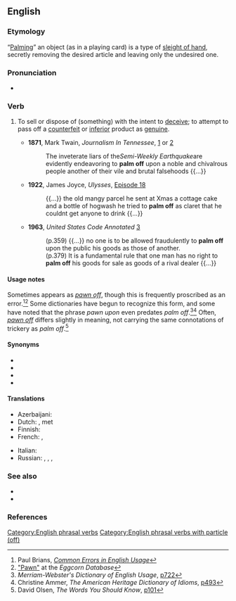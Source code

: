 ==English==

===Etymology===
“[[palm|Palming]]” an object (as in a playing card) is a type of [[sleight of hand]], secretly removing the desired article and leaving only the undesired one.

===Pronunciation===
* {{audio|en|En-au-palm off.ogg|Audio (AU)}}

===Verb===
{{en-verb|*}}

# {{lb|en|idiomatic}} To sell or dispose of (something) with the intent to [[deceive]]; to attempt to pass off a [[counterfeit]] or [[inferior]] product as [[genuine]].
#* '''1871''', Mark Twain, ''Journalism In Tennessee'', [http://books.google.com/books?id=DUqQEYA8lBoC&pg=PA39&dq=%22palm+off%22&sig=tg16Xby_bL22MnYLpCvU8McRHew] or [https://web.archive.org/web/20070810094340/http://www.readbookonline.net/readOnLine/1562/]
#*: The inveterate liars of the'' Semi-Weekly Earthquake ''are evidently endeavoring to '''palm off''' upon a noble and chivalrous people another of their vile and brutal falsehoods {{...}}
#* '''1922''', James Joyce, ''Ulysses'', [http://books.google.com/books?id=mBNjq2PSbgAC&pg=PA1219&dq=%22palm+off+as+claret%22&as_brr=1&sig=U37w5Kk9jvD3so7AKNOx4HXCnHE Episode 18]
#*: {{...}} the old mangy parcel he sent at Xmas a cottage cake and a bottle of hogwash he tried to '''palm off''' as claret that he couldnt{{sic}} get anyone to drink {{...}}
#* '''1963''', ''United States Code Annotated'' [http://books.google.com/books?id=xzI2AAAAIAAJ&q=%22palm+off%22&dq=%22palm+off%22&pgis=1]
#*: (p.359) {{...}} no one is to be allowed fraudulently to '''palm off''' upon the public his goods as those of another.
#*: (p.379) It is a fundamental rule that one man has no right to '''palm off''' his goods for sale as goods of a rival dealer {{...}}

====Usage notes====
Sometimes appears as ''[[pawn off]]'', though this is frequently proscribed as an error.<ref>Paul Brians, ''[http://wsu.edu/~brians/errors/pawnoff.html Common Errors in English Usage]''</ref><ref>[http://eggcorns.lascribe.net/english/931/pawn/ "Pawn"] at the ''Eggcorn Database''</ref> Some dictionaries have begun to recognize this form, and some have noted that the phrase ''pawn upon'' even predates ''palm off''.<ref>''Merriam-Webster's Dictionary of English Usage'', [http://books.google.com/books?id=2yJusP0vrdgC&pg=RA3-PA722&dq=%22palm+off%22&as_brr=1&sig=lRCrWuprjXBwVoWwWHZplJBUNsQ p722]</ref><ref>Christine Ammer, ''The American Heritage Dictionary of Idioms'', [http://books.google.com/books?id=9re1vfFh04sC&pg=PA493&dq=%22pawn+off%22&sig=3-LluhSLLb7gN4UYiewFsvtLVAo p493]</ref> Often, ''[[pawn off]]'' differs slightly in meaning, not carrying the same connotations of trickery as ''palm off''.<ref>David Olsen, ''The Words You Should Know'', [http://books.google.com/books?id=3rNvDQEqOz4C&pg=PA101&dq=%22pawn+off%22+usage&sig=g-kwWuvVI17vH_E4q9XSiZNStWA p101]</ref>

====Synonyms====
* {{l|en|foist}}
* {{l|en|fob off}}
* {{l|en|pass off}}
* {{l|en|pawn off}}

====Translations====
{{trans-top|to sell or dispose of something with the intent to deceive}}
* Azerbaijani: {{t|az|sırımaq}}
* Dutch: {{t+|nl|opdringen}}, {{t+|nl|opzadelen}} met
* Finnish: {{t|fi|panna kiertoon}}
* French: {{t+|fr|refourguer}}, {{t+|fr|refiler}}
{{trans-mid}}
* Italian: {{t+|it|sbolognare}}
* Russian: {{t+|ru|всучи́вать|impf}}, {{t+|ru|сбыва́ть|impf}}, {{t+|ru|подсо́вывать|impf}}, {{t+|ru|сба́гривать|impf}}
{{trans-bottom}}

===See also===
* {{l|en|pam off}}
* {{l|en|reverse palming off}}

===References===
<references/>

[[Category:English phrasal verbs]]
[[Category:English phrasal verbs with particle (off)]]